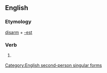==English==

===Etymology===
[[disarm]] + [[-est]]

===Verb===
{{en-verb form}}

# {{archaic}} {{form of|Second-person singular simple present form|disarm}}

[[Category:English second-person singular forms]]